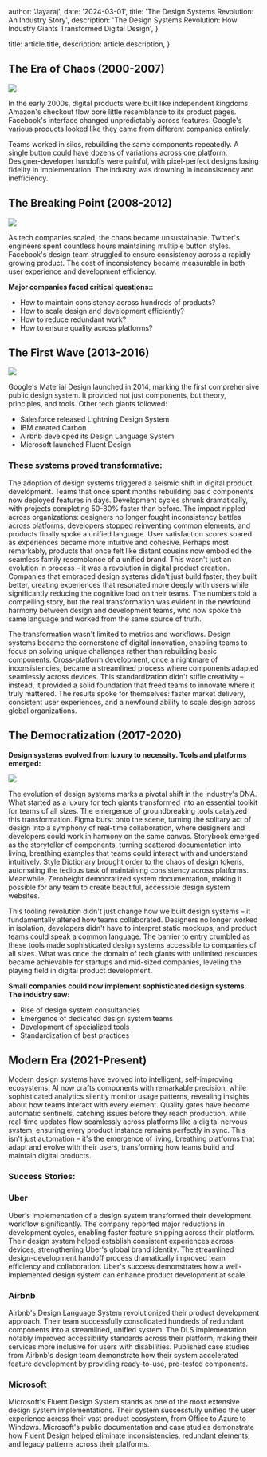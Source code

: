 
  author: 'Jayaraj',
  date: '2024-03-01',
  title: 'The Design Systems Revolution: An Industry Story',
  description:
    'The Design Systems Revolution: How Industry Giants Transformed Digital Design',
}

  title: article.title,
  description: article.description,
}


## The Era of Chaos (2000-2007)

<Image src={sting} />

In the early 2000s, digital products were built like independent kingdoms. Amazon's checkout flow bore little resemblance to its product pages. Facebook's interface changed unpredictably across features. Google's various products looked like they came from different companies entirely.

Teams worked in silos, rebuilding the same components repeatedly. A single button could have dozens of variations across one platform. Designer-developer handoffs were painful, with pixel-perfect designs losing fidelity in implementation. The industry was drowning in inconsistency and inefficiency.

## The Breaking Point (2008-2012)

<Image src={sting} />

As tech companies scaled, the chaos became unsustainable. Twitter's engineers spent countless hours maintaining multiple button styles. Facebook's design team struggled to ensure consistency across a rapidly growing product. The cost of inconsistency became measurable in both user experience and development efficiency.

**Major companies faced critical questions::**

- How to maintain consistency across hundreds of products?
- How to scale design and development efficiently?
- How to reduce redundant work?
- How to ensure quality across platforms?

## The First Wave (2013-2016)

<Image src={sting} />

Google's Material Design launched in 2014, marking the first comprehensive public design system. It provided not just components, but theory, principles, and tools. Other tech giants followed:

- Salesforce released Lightning Design System
- IBM created Carbon
- Airbnb developed its Design Language System
- Microsoft launched Fluent Design

### These systems proved transformative:

The adoption of design systems triggered a seismic shift in digital product development. Teams that once spent months rebuilding basic components now deployed features in days. Development cycles shrunk dramatically, with projects completing 50-80% faster than before. The impact rippled across organizations: designers no longer fought inconsistency battles across platforms, developers stopped reinventing common elements, and products finally spoke a unified language. User satisfaction scores soared as experiences became more intuitive and cohesive. Perhaps most remarkably, products that once felt like distant cousins now embodied the seamless family resemblance of a unified brand. This wasn't just an evolution in process – it was a revolution in digital product creation. Companies that embraced design systems didn't just build faster; they built better, creating experiences that resonated more deeply with users while significantly reducing the cognitive load on their teams. The numbers told a compelling story, but the real transformation was evident in the newfound harmony between design and development teams, who now spoke the same language and worked from the same source of truth.

The transformation wasn't limited to metrics and workflows. Design systems became the cornerstone of digital innovation, enabling teams to focus on solving unique challenges rather than rebuilding basic components. Cross-platform development, once a nightmare of inconsistencies, became a streamlined process where components adapted seamlessly across devices. This standardization didn't stifle creativity – instead, it provided a solid foundation that freed teams to innovate where it truly mattered. The results spoke for themselves: faster market delivery, consistent user experiences, and a newfound ability to scale design across global organizations.

## The Democratization (2017-2020)

**Design systems evolved from luxury to necessity. Tools and platforms emerged:**

<Image src={sting} />

The evolution of design systems marks a pivotal shift in the industry's DNA. What started as a luxury for tech giants transformed into an essential toolkit for teams of all sizes. The emergence of groundbreaking tools catalyzed this transformation. Figma burst onto the scene, turning the solitary act of design into a symphony of real-time collaboration, where designers and developers could work in harmony on the same canvas. Storybook emerged as the storyteller of components, turning scattered documentation into living, breathing examples that teams could interact with and understand intuitively. Style Dictionary brought order to the chaos of design tokens, automating the tedious task of maintaining consistency across platforms. Meanwhile, Zeroheight democratized system documentation, making it possible for any team to create beautiful, accessible design system websites.

This tooling revolution didn't just change how we built design systems – it fundamentally altered how teams collaborated. Designers no longer worked in isolation, developers didn't have to interpret static mockups, and product teams could speak a common language. The barrier to entry crumbled as these tools made sophisticated design systems accessible to companies of all sizes. What was once the domain of tech giants with unlimited resources became achievable for startups and mid-sized companies, leveling the playing field in digital product development.

**Small companies could now implement sophisticated design systems. The industry saw:**

- Rise of design system consultancies
- Emergence of dedicated design system teams
- Development of specialized tools
- Standardization of best practices

## Modern Era (2021-Present)

Modern design systems have evolved into intelligent, self-improving ecosystems. AI now crafts components with remarkable precision, while sophisticated analytics silently monitor usage patterns, revealing insights about how teams interact with every element. Quality gates have become automatic sentinels, catching issues before they reach production, while real-time updates flow seamlessly across platforms like a digital nervous system, ensuring every product instance remains perfectly in sync. This isn't just automation – it's the emergence of living, breathing platforms that adapt and evolve with their users, transforming how teams build and maintain digital products.

### Success Stories:

### Uber

Uber's implementation of a design system transformed their development workflow significantly. The company reported major reductions in development cycles, enabling faster feature shipping across their platform. Their design system helped establish consistent experiences across devices, strengthening Uber's global brand identity. The streamlined design-development handoff process dramatically improved team efficiency and collaboration. Uber's success demonstrates how a well-implemented design system can enhance product development at scale.

### Airbnb

Airbnb's Design Language System revolutionized their product development approach. Their team successfully consolidated hundreds of redundant components into a streamlined, unified system. The DLS implementation notably improved accessibility standards across their platform, making their services more inclusive for users with disabilities. Published case studies from Airbnb's design team demonstrate how their system accelerated feature development by providing ready-to-use, pre-tested components.

### Microsoft

Microsoft's Fluent Design System stands as one of the most extensive design system implementations. Their system successfully unified the user experience across their vast product ecosystem, from Office to Azure to Windows. Microsoft's public documentation and case studies demonstrate how Fluent Design helped eliminate inconsistencies, redundant elements, and legacy patterns across their platforms.
